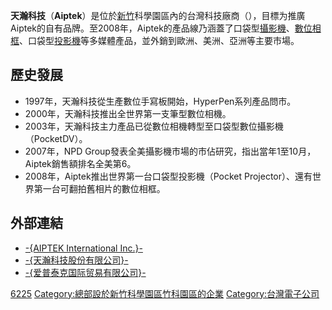 {{Infobox Company
| company_name = 天瀚科技
| company_name_en = Aiptek
| company_logo = 
| company_type = 公開上市
| foundation = 1997
| location = [[新竹市|新竹市]]
| key_people = [[陳振田|陳振田]] (董事長)
| area_served = 跨國
| industry = [[電子業|電子業]]
| products = 電子產品
| revenue = {{increase}}[[新台幣|新台幣]]2320萬元（2020年）
| num_employees = 200人
| parent = 
| subsid = 
| homepage = [http://www.aiptek.com/ 官網]
| footnotes = 
| traded_as = {{twse|6225}}<br> 2003年1月14日上市
| capital = [[新台幣|新台幣]]：12.7億元 (2020年)
}}

'''天瀚科技'''（'''Aiptek'''）是位於[[新竹市|新竹]]科學園區內的台灣科技廠商（{{twse|6225}}），目標为推廣Aiptek的自有品牌。至2008年，Aiptek的產品線乃涵蓋了口袋型[[攝影機|攝影機]]、[[數位相框|數位相框]]、口袋型[[投影機|投影機]]等多媒體產品，並外銷到歐洲、美洲、亞洲等主要市場。

==歷史發展==
*1997年，天瀚科技從生產數位手寫板開始，HyperPen系列產品問市。
*2000年，天瀚科技推出全世界第一支筆型數位相機。
*2003年，天瀚科技主力產品已從數位相機轉型至口袋型數位攝影機（PocketDV）。
*2007年，NPD Group發表全美攝影機市場的市佔研究，指出當年1至10月，Aiptek銷售額排名全美第6。
*2008年，Aiptek推出世界第一台口袋型投影機（Pocket Projector）、還有世界第一台可翻拍舊相片的數位相框。

==外部連結==
*[https://web.archive.org/web/20090722130848/http://www.aiptek.com.tw/default.php -{AIPTEK International Inc.}-] {{en}}
*[https://web.archive.org/web/20090228063926/http://www.aiptek.tw/ -{天瀚科技股份有限公司}-]{{zh-tw}}
*[https://web.archive.org/web/20090210063358/http://aiptek.com.cn/ -{爱普泰克国际贸易有限公司}-]{{zh-cn}}

[[Category:臺灣證券交易所上市公司|6225]]
[[Category:總部設於新竹科學園區竹科園區的企業|Category:總部設於新竹科學園區竹科園區的企業]]
[[Category:台灣電子公司|Category:台灣電子公司]]